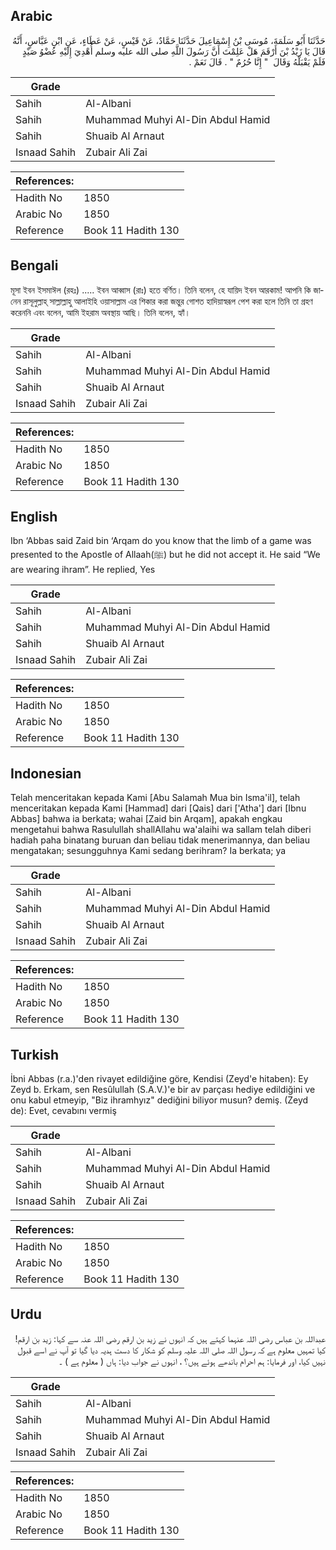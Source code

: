 ## Arabic


<div dir="rtl" lang="ar" style={{fontSize:'larger',backgroundColor:'#f8f9fa',padding:20}}>
حَدَّثَنَا أَبُو سَلَمَةَ، مُوسَى بْنُ إِسْمَاعِيلَ حَدَّثَنَا حَمَّادٌ، عَنْ قَيْسٍ، عَنْ عَطَاءٍ، عَنِ ابْنِ عَبَّاسٍ، أَنَّهُ قَالَ يَا زَيْدُ بْنَ أَرْقَمَ هَلْ عَلِمْتَ أَنَّ رَسُولَ اللَّهِ صلى الله عليه وسلم أُهْدِيَ إِلَيْهِ عُضْوُ صَيْدٍ فَلَمْ يَقْبَلْهُ وَقَالَ ‏ "‏ إِنَّا حُرُمٌ ‏"‏ ‏.‏ قَالَ نَعَمْ ‏.‏
</div>
<div style={{backgroundColor:'#f8f9fa',padding:20, marginBottom: 10}}><table> <thead> <tr> <th>Grade</th> <th></th> </tr> </thead> <tbody> <tr><td>Sahih</td><td>Al-Albani</td></tr><tr><td>Sahih</td><td>Muhammad Muhyi Al-Din Abdul Hamid</td></tr><tr><td>Sahih</td><td>Shuaib Al Arnaut</td></tr><tr><td>Isnaad Sahih</td><td>Zubair Ali Zai</td></tr></tbody></table><table> <thead> <tr> <th>References:</th> <th></th> </tr> </thead> <tbody><tr><td>Hadith No</td><td>1850</td></tr><tr><td>Arabic No</td><td>1850</td></tr><tr><td>Reference</td><td>Book 11 Hadith 130</td></tr></tbody></table></div>

## Bengali


<div dir="ltr" lang="bn" style={{fontSize:'larger',backgroundColor:'#f8f9fa',padding:20}}>
মূসা ইবন ইসমাঈল (রহঃ) ..... ইবন আব্বাস (রাঃ) হতে বর্ণিত। তিনি বলেন, হে যায়িদ ইবন আরকাম! আপনি কি জানেন রাসূলুল্লাহ্ সাল্লাল্লাহু আলাইহি ওয়াসাল্লাম এর শিকার করা জন্তুর গোশত হাদিয়াস্বরূপ পেশ করা হলে তিনি তা গ্রহণ করেননি এবং বলেন, আমি ইহরাম অবস্থায় আছি। তিনি বলেন, হ্যাঁ।
</div>
<div style={{backgroundColor:'#f8f9fa',padding:20, marginBottom: 10}}><table> <thead> <tr> <th>Grade</th> <th></th> </tr> </thead> <tbody> <tr><td>Sahih</td><td>Al-Albani</td></tr><tr><td>Sahih</td><td>Muhammad Muhyi Al-Din Abdul Hamid</td></tr><tr><td>Sahih</td><td>Shuaib Al Arnaut</td></tr><tr><td>Isnaad Sahih</td><td>Zubair Ali Zai</td></tr></tbody></table><table> <thead> <tr> <th>References:</th> <th></th> </tr> </thead> <tbody><tr><td>Hadith No</td><td>1850</td></tr><tr><td>Arabic No</td><td>1850</td></tr><tr><td>Reference</td><td>Book 11 Hadith 130</td></tr></tbody></table></div>

## English


<div dir="ltr" lang="en" style={{fontSize:'larger',backgroundColor:'#f8f9fa',padding:20}}>
Ibn ‘Abbas said Zaid bin ‘Arqam do you know that the limb of a game was presented to the Apostle of Allaah(ﷺ) but he did not accept it. He said “We are wearing ihram”. He replied, Yes
</div>
<div style={{backgroundColor:'#f8f9fa',padding:20, marginBottom: 10}}><table> <thead> <tr> <th>Grade</th> <th></th> </tr> </thead> <tbody> <tr><td>Sahih</td><td>Al-Albani</td></tr><tr><td>Sahih</td><td>Muhammad Muhyi Al-Din Abdul Hamid</td></tr><tr><td>Sahih</td><td>Shuaib Al Arnaut</td></tr><tr><td>Isnaad Sahih</td><td>Zubair Ali Zai</td></tr></tbody></table><table> <thead> <tr> <th>References:</th> <th></th> </tr> </thead> <tbody><tr><td>Hadith No</td><td>1850</td></tr><tr><td>Arabic No</td><td>1850</td></tr><tr><td>Reference</td><td>Book 11 Hadith 130</td></tr></tbody></table></div>

## Indonesian


<div dir="ltr" lang="id" style={{fontSize:'larger',backgroundColor:'#f8f9fa',padding:20}}>
Telah menceritakan kepada Kami [Abu Salamah Mua bin Isma'il], telah menceritakan kepada Kami [Hammad] dari [Qais] dari ['Atha'] dari [Ibnu Abbas] bahwa ia berkata; wahai [Zaid bin Arqam], apakah engkau mengetahui bahwa Rasulullah shallAllahu wa'alaihi wa sallam telah diberi hadiah paha binatang buruan dan beliau tidak menerimannya, dan beliau mengatakan; sesungguhnya Kami sedang berihram? Ia berkata; ya
</div>
<div style={{backgroundColor:'#f8f9fa',padding:20, marginBottom: 10}}><table> <thead> <tr> <th>Grade</th> <th></th> </tr> </thead> <tbody> <tr><td>Sahih</td><td>Al-Albani</td></tr><tr><td>Sahih</td><td>Muhammad Muhyi Al-Din Abdul Hamid</td></tr><tr><td>Sahih</td><td>Shuaib Al Arnaut</td></tr><tr><td>Isnaad Sahih</td><td>Zubair Ali Zai</td></tr></tbody></table><table> <thead> <tr> <th>References:</th> <th></th> </tr> </thead> <tbody><tr><td>Hadith No</td><td>1850</td></tr><tr><td>Arabic No</td><td>1850</td></tr><tr><td>Reference</td><td>Book 11 Hadith 130</td></tr></tbody></table></div>

## Turkish


<div dir="ltr" lang="tr" style={{fontSize:'larger',backgroundColor:'#f8f9fa',padding:20}}>
İbni Abbas (r.a.)'den rivayet edildiğine göre, Kendisi (Zeyd'e hitaben): Ey Zeyd b. Erkam, sen Resûlullah (S.A.V.)'e bir av parçası hediye edildiğini ve onu kabul etmeyip, "Biz ihramhyız" dediğini biliyor musun? demiş. (Zeyd de): Evet, cevabını vermiş
</div>
<div style={{backgroundColor:'#f8f9fa',padding:20, marginBottom: 10}}><table> <thead> <tr> <th>Grade</th> <th></th> </tr> </thead> <tbody> <tr><td>Sahih</td><td>Al-Albani</td></tr><tr><td>Sahih</td><td>Muhammad Muhyi Al-Din Abdul Hamid</td></tr><tr><td>Sahih</td><td>Shuaib Al Arnaut</td></tr><tr><td>Isnaad Sahih</td><td>Zubair Ali Zai</td></tr></tbody></table><table> <thead> <tr> <th>References:</th> <th></th> </tr> </thead> <tbody><tr><td>Hadith No</td><td>1850</td></tr><tr><td>Arabic No</td><td>1850</td></tr><tr><td>Reference</td><td>Book 11 Hadith 130</td></tr></tbody></table></div>

## Urdu


<div dir="rtl" lang="ur" style={{fontSize:'larger',backgroundColor:'#f8f9fa',padding:20}}>
عبداللہ بن عباس رضی اللہ عنہما کہتے ہیں کہ انہوں نے زید بن ارقم رضی اللہ عنہ سے کہا: زید بن ارقم! کیا تمہیں معلوم ہے کہ رسول اللہ صلی اللہ علیہ وسلم کو شکار کا دست ہدیہ دیا گیا تو آپ نے اسے قبول نہیں کیا، اور فرمایا: ہم احرام باندھے ہوئے ہیں؟ ، انہوں نے جواب دیا: ہاں ( معلوم ہے ) ۔
</div>
<div style={{backgroundColor:'#f8f9fa',padding:20, marginBottom: 10}}><table> <thead> <tr> <th>Grade</th> <th></th> </tr> </thead> <tbody> <tr><td>Sahih</td><td>Al-Albani</td></tr><tr><td>Sahih</td><td>Muhammad Muhyi Al-Din Abdul Hamid</td></tr><tr><td>Sahih</td><td>Shuaib Al Arnaut</td></tr><tr><td>Isnaad Sahih</td><td>Zubair Ali Zai</td></tr></tbody></table><table> <thead> <tr> <th>References:</th> <th></th> </tr> </thead> <tbody><tr><td>Hadith No</td><td>1850</td></tr><tr><td>Arabic No</td><td>1850</td></tr><tr><td>Reference</td><td>Book 11 Hadith 130</td></tr></tbody></table></div>